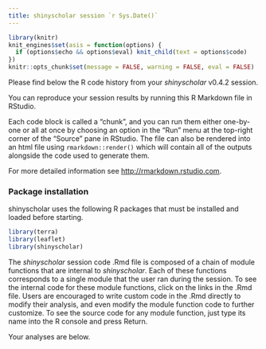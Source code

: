 ```yaml
---
title: shinyscholar session `r Sys.Date()`
---
```


```r
library(knitr)
knit_engines$set(asis = function(options) {
  if (options$echo && options$eval) knit_child(text = options$code)
})
knitr::opts_chunk$set(message = FALSE, warning = FALSE, eval = FALSE)
```

Please find below the R code history from your *shinyscholar* v0.4.2 session. 

You can reproduce your session results by running this R Markdown file in RStudio. 

Each code block is called a "chunk", and you can run them either one-by-one or all at once by choosing an option in the "Run" menu at the top-right corner of the "Source" pane in RStudio. The file can also be rendered into an html file using `rmarkdown::render()` which will contain all of the outputs alongside the code used to generate them.

For more detailed information see <http://rmarkdown.rstudio.com>.

### Package installation

shinyscholar uses the following R packages that must be installed and loaded before starting.
```r
library(terra)
library(leaflet)
library(shinyscholar)
```

The *shinyscholar* session code .Rmd file is composed of a chain of module functions that are internal to *shinyscholar*. Each of these functions corresponds to a single module that the user ran during the session. To see the internal code for these module functions, click on the links in the .Rmd file. Users are encouraged to write custom code in the .Rmd directly to modify their analysis, and even modify the module function code to further customize. To see the source code for any module function, just type its name into the R console and press Return.

Your analyses are below.

